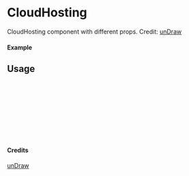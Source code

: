 
<Meta of={CloudHosting} title="unDraw/CloudHosting" />

# CloudHosting

CloudHosting component with different props.
Credit: [unDraw](https://undraw.co/illustrations)

#### Example

<Canvas of={CloudHosting.Primary} />

## Usage

```ts
import { CloudHosting } from "yadl-ui";

const Example = () => {
  return (
      <CloudHosting />
  );
};

export default Example;
```

#### Credits
[unDraw](https://undraw.co/illustrations)
